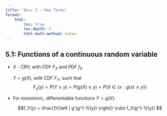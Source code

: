 ```yaml
---
title: 'Quiz 2 - Key Terms'
format:
    html:
        toc: true
        toc-depth: 2
        html-math-method: katex
---
```


## 5.1: Functions of a continuous random variable

- $X$ - CRV, with CDF $F_X$ and PDF $f_X$

    $Y = g(X)$, with CDF $F_Y$, such that
    $$F_y(y) = P(Y \leq y) = P(g(X) \leq y) = P(X \in \{x:g(x) \leq y\})$$

- For monotonic, differentiable functions $Y=g(X)$:

    $$f_Y(y) = \frac{1}{\left | g'(g^{-1}(y)) \right|} \cdot f_X(g^{-1}(y)) $$